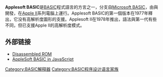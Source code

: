 {{Unreferenced|time=2017-05-12T13:43:14+00:00}}
{{NoteTA
|G1=IT
}}
{{Infobox software
| name                   = Applesoft BASIC
| logo                   = <!-- Image name is enough -->
| logo alt               = 
| screenshot             = <!-- Image name is enough -->
| caption                = 
| screenshot alt         = 
| collapsible            = 
| author                 = {{tsl|en|Marc McDonald}}和{{tsl|en|Ric Weiland}}
| developer              = 
| released               = {{Start date and age|1977}}
| discontinued           = 
| latest release version = Applesoft II
| latest release date    = {{Start date and age|1978}}
| latest preview version = 
| latest preview date    = <!-- {{Start date and age|YYYY|MM|DD|df=yes/no}} -->
| status                 = 历史性，不支持
| programming language   = 
| operating system       = [[Apple_II|Apple II]]
| platform               = 
| size                   = 
| language               = 
| language count         = <!-- Number only -->
| language footnote      = 
| genre                  = [[Microsoft_BASIC|Microsoft BASIC]]
| license                = 
| alexa                  = 
| website                = <!--{{URL|example.org}}-->
| standard               = 
| AsOf                   = 
}}
'''Applesoft BASIC'''是[[BASIC|BASIC]]程式語言的方言之一，分支自[[Microsoft_BASIC|Microsoft BASIC]]，由{{link-en|Marc McDonald}}與{{link-en|Ric Weiland|Ric Weiland}}開發，在[[Apple_II|Apple II]]系列電腦上運行。Applesoft BASIC的第一個版本在1977年釋出，它没有高解析度圖形的支援。Applesoft II在1978年推出，語法與第一代有些不同，但已支援Apple II的高解析度模式。
== 外部链接==
* [http://www.txbobsc.com/scsc/scdocumentor/ Disassembled ROM]{{Wayback|url=http://www.txbobsc.com/scsc/scdocumentor/ |date=20170516195430 }}
* [http://www.calormen.com/jsbasic/ AppleSoft BASIC in JavaScript]{{Wayback|url=http://www.calormen.com/jsbasic/ |date=20170513014656 }}

{{BASIC}}
{{程式語言小作品}}
[[Category:BASIC解释器|Category:BASIC解释器]]
[[Category:BASIC程序设计语言家族|Category:BASIC程序设计语言家族]]